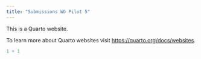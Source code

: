 ```yaml
---
title: "Submissions WG Pilot 5"
---
```


This is a Quarto website.

To learn more about Quarto websites visit <https://quarto.org/docs/websites>.

```r
1 + 1
```
